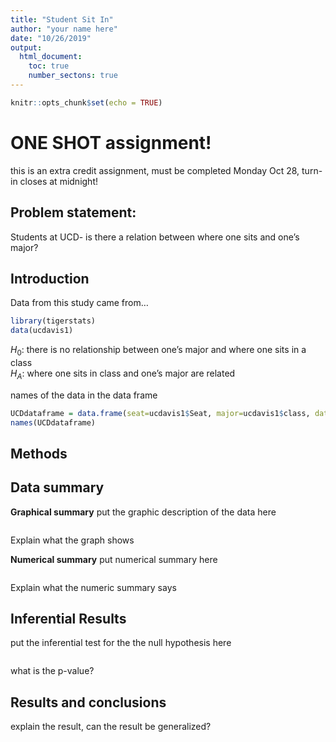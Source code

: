 ---
title: "Student Sit In"
author: "your name here"
date: "10/26/2019"
output: 
  html_document:
    toc: true
    number_sectons: true
---

```{r setup, include=FALSE}
knitr::opts_chunk$set(echo = TRUE)
```

# ONE SHOT assignment!
this is an extra credit assignment, must be completed Monday Oct 28, turn-in closes at midnight!

## Problem statement: 
Students at UCD- is there a relation between where one sits and one's major? 

## Introduction  

<!-- where is the data found?  Is this an experiment or an observational study?  !-->

Data from this study came from... 



```{r include=FALSE, echo=FALSE}
library(tigerstats)
data(ucdavis1)

```

$H_0$: there is no relationship between one's major and where one sits in a class   
$H_A$: where one sits in class and one's major are related  

<!-- Get the data: !-->

names of the data in the data frame

```{r echo=FALSE}
UCDdataframe = data.frame(seat=ucdavis1$Seat, major=ucdavis1$class, data=ucdavis1)
names(UCDdataframe)
```
## Methods

<!--  describe analysis methods here 
what are the variable types, and indicate gaphical, numerical, and inferential methods appropriate
for this question  !--> 


## Data summary

**Graphical summary**
put the graphic description of the data here

```{r}

```

Explain what the graph shows


**Numerical summary**
put numerical summary here

```{r}

```

Explain what the numeric summary says

## Inferential Results
put the inferential test for the the null hypothesis here

```{r}

```

what is the p-value?

## Results and conclusions

<!-- explain-- is there evidence that certain majors tend to sit in particular areas of the class?  Can the results of this test be generalized to all majors in all universities? !-->

explain the result, can the result be generalized?

<!--
push results to your github account, turn in the URL

--OR--

If you did not fork my repo to your github account,
create a repository in your github account for this project, get the URL for that repo and 
(in the terminal window..)

$git remote add origin URL_of_your_github_repo
$git push -u origin master

!-->